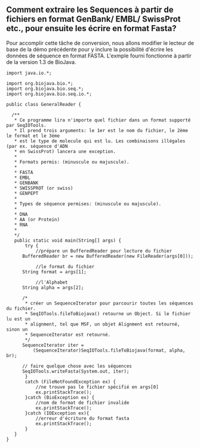 == Comment extraire les Sequences à partir de fichiers en format GenBank/ EMBL/ SwissProt etc., pour ensuite les écrire en format Fasta? ==

Pour accomplir cette tâche de conversion, nous allons modifier le lecteur de base de la démo précédente pour y inclure la possibilité d'écrire les données de séquence en format FASTA. L'exmple fourni fonctionne à partir de la version 1.3 de BioJava.

<pre>
import java.io.*;

import org.biojava.bio.*;
import org.biojava.bio.seq.*;
import org.biojava.bio.seq.io.*;

public class GeneralReader {

  /**
   * Ce programme lira n'importe quel fichier dans un format supporté par SeqIOTools.
   * Il prend trois arguments: le 1er est le nom du fichier, le 2ème le format et le 3ème 
   * est le type de molecule qui est lu. Les combinaisons illégales (par ex. séquence d'ADN 
   * en SwissProt) lancera une exception.
   *
   * Formats permis: (minuscule ou majuscule).
   *
   * FASTA
   * EMBL
   * GENBANK
   * SWISSPROT (or swiss)
   * GENPEPT
   *
   * Types de séquence permises: (minuscule ou majuscule).
   *
   * DNA
   * AA (or Protein)
   * RNA
   *
   */
   public static void main(String[] args) {
       try {
           //prépare un BufferedReader pour lecture du fichier
      BufferedReader br = new BufferedReader(new FileReader(args[0]));

           //le format du fichier
      String format = args[1];

           //l'Alphabet
      String alpha = args[2];

      /*
       * créer un SequenceIterator pour parcourir toutes les séquences du fichier.
       * SeqIOTools.fileToBiojava() retourne un Object. Si le fichier lu est un
       * alignment, tel que MSF, un objet Alignment est retourné, sinon un
       * SequenceIterator est retourné.
       */
      SequenceIterator iter =
          (SequenceIterator)SeqIOTools.fileToBiojava(format, alpha, br);

      // faire quelque chose avec les séquences
      SeqIOTools.writeFasta(System.out, iter);
       }
       catch (FileNotFoundException ex) {
           //ne trouve pas le fichier spécifié en args[0]
           ex.printStackTrace();
       }catch (BioException ex) {
           //nom de format de fichier invalide
           ex.printStackTrace();
       }catch (IOException ex){
           //erreur d'écriture du format fasta
           ex.printStackTrace();
       }
   }
}
</pre>